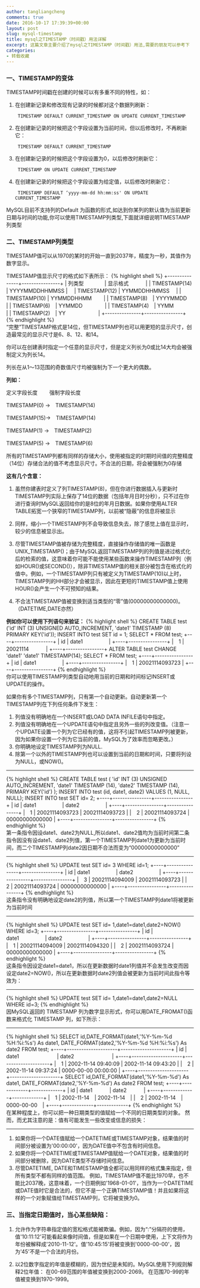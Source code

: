 ```yaml
---
author: tangliangcheng
comments: true
date: 2016-10-17 17:39:39+00:00
layout: post
slug: mysql-timestamp
title: mysql之TIMESTAMP（时间戳）用法详解
excerpt: 这篇文章主要介绍了mysql之TIMESTAMP（时间戳）用法,需要的朋友可以参考下
categories:
- 转载收藏
---
```


### 一、TIMESTAMP的变体
TIMESTAMP时间戳在创建的时候可以有多重不同的特性，如：

1. 在创建新记录和修改现有记录的时候都对这个数据列刷新：

		TIMESTAMP DEFAULT CURRENT_TIMESTAMP ON UPDATE CURRENT_TIMESTAMP
		
2. 在创建新记录的时候把这个字段设置为当前时间，但以后修改时，不再刷新它：

		TIMESTAMP DEFAULT CURRENT_TIMESTAMP

3. 在创建新记录的时候把这个字段设置为0，以后修改时刷新它：

		TIMESTAMP ON UPDATE CURRENT_TIMESTAMP

4. 在创建新记录的时候把这个字段设置为给定值，以后修改时刷新它：

		TIMESTAMP DEFAULT ‘yyyy-mm-dd hh:mm:ss' ON UPDATE CURRENT_TIMESTAMP
		
MySQL目前不支持列的Default 为函数的形式,如达到你某列的默认值为当前更新日期与时间的功能,你可以使用TIMESTAMP列类型,下面就详细说明TIMESTAMP列类型
 
### 二、TIMESTAMP列类型
TIMESTAMP值可以从1970的某时的开始一直到2037年，精度为一秒，其值作为数字显示。

TIMESTAMP值显示尺寸的格式如下表所示：
{% highlight shell %}
+---------------+----------------+
| 列类型　　　　| 显示格式　　　 |
| TIMESTAMP(14) | YYYYMMDDHHMMSS |　
| TIMESTAMP(12) | YYMMDDHHMMSS　 |
| TIMESTAMP(10) | YYMMDDHHMM　　 |
| TIMESTAMP(8)　| YYYYMMDD　　　 |
| TIMESTAMP(6)　| YYMMDD　　　　 |
| TIMESTAMP(4)　| YYMM　　　　　 |
| TIMESTAMP(2)　| YY　　　　　　 |
+---------------+----------------+
{% endhighlight %}	
“完整”TIMESTAMP格式是14位，但TIMESTAMP列也可以用更短的显示尺寸，创造最常见的显示尺寸是6、8、12、和14。

你可以在创建表时指定一个任意的显示尺寸，但是定义列长为0或比14大均会被强制定义为列长14。

列长在从1～13范围的奇数值尺寸均被强制为下一个更大的偶数。
 
**列如：**

定义字段长度　　 强制字段长度

TIMESTAMP(0) ->　TIMESTAMP(14)

TIMESTAMP(15)->　TIMESTAMP(14)

TIMESTAMP(1) ->　TIMESTAMP(2)

TIMESTAMP(5) ->　TIMESTAMP(6)

所有的TIMESTAMP列都有同样的存储大小，使用被指定的时期时间值的完整精度（14位）存储合法的值不考虑显示尺寸。不合法的日期，将会被强制为0存储

**这有几个含意：**

1. 虽然你建表时定义了列TIMESTAMP(8)，但在你进行数据插入与更新时TIMESTAMP列实际上保存了14位的数据（包括年月日时分秒），只不过在你进行查询时MySQL返回给你的是8位的年月日数据。如果你使用ALTER TABLE拓宽一个狭窄的TIMESTAMP列，以前被“隐蔽”的信息将被显示

2. 同样，缩小一个TIMESTAMP列不会导致信息失去，除了感觉上值在显示时，较少的信息被显示出。

3. 尽管TIMESTAMP值被存储为完整精度，直接操作存储值的唯一函数是UNIX_TIMESTAMP()；由于MySQL返回TIMESTAMP列的列值是进过格式化后的检索的值，这意味着你可能不能使用某些函数来操作TIMESTAMP列（例如HOUR()或SECOND()），除非TIMESTAMP值的相关部分被包含在格式化的值中。例如，一个TIMESTAMP列只有被定义为TIMESTAMP(10)以上时，TIMESTAMP列的HH部分才会被显示，因此在更短的TIMESTAMP值上使用HOUR()会产生一个不可预知的结果。

4. 不合法TIMESTAMP值被变换到适当类型的“零”值(00000000000000)。（DATETIME,DATE亦然）


**例如你可以使用下列语句来验证：**
{% highlight shell %}
CREATE TABLE test ('id' INT (3) UNSIGNED AUTO_INCREMENT, 'date1'
TIMESTAMP (8) PRIMARY KEY('id'));
INSERT INTO test SET id = 1;
SELECT * FROM test;
+----+----------------+
| id | date1　　　　　|
+----+----------------+
|　1 | 20021114　　　 |
+----+----------------+
ALTER TABLE test CHANGE 'date1' 'date1' TIMESTAMP(14);
SELECT * FROM test;
+----+----------------+
| id | date1　　　　　|
+----+----------------+
|　1 | 20021114093723 |
+----+----------------+
{% endhighlight %}	
你可以使用TIMESTAMP列类型自动地用当前的日期和时间标记INSERT或UPDATE的操作。

如果你有多个TIMESTAMP列，只有第一个自动更新。自动更新第一个TIMESTAMP列在下列任何条件下发生：

1. 列值没有明确地在一个INSERT或LOAD DATA INFILE语句中指定。
2. 列值没有明确地在一个UPDATE语句中指定且另外一些的列改变值。（注意一个UPDATE设置一个列为它已经有的值，这将不引起TIMESTAMP列被更新，因为如果你设置一个列为它当前的值，MySQL为了效率而忽略更改。）
3. 你明确地设定TIMESTAMP列为NULL.
4. 除第一个以外的TIMESTAMP列也可以设置到当前的日期和时间，只要将列设为NULL，或NOW()。

---
{% highlight shell %}
CREATE TABLE test ( 
'id' INT (3) UNSIGNED AUTO_INCREMENT,
'date1' TIMESTAMP (14),
'date2' TIMESTAMP (14),
PRIMARY KEY('id')
);
INSERT INTO test (id, date1, date2) VALUES (1, NULL, NULL);
INSERT INTO test SET id= 2;
+----+----------------+----------------+
| id | date1　　　　　| date2　　　　　|
+----+----------------+----------------+
|　1 | 20021114093723 | 20021114093723 |
|　2 | 20021114093724 | 00000000000000 |
+----+----------------+----------------+
{% endhighlight %}	
第一条指令因设date1、date2为NULL,所以date1、date2值均为当前时间第二条指令因没有设date1、date2列值，第一个TIMESTAMP列date1为更新为当前时间，而二个TIMESTAMP列date2因日期不合法而变为“00000000000000”

---
{% highlight shell %}
UPDATE test SET id= 3 WHERE id=1;
+----+----------------+----------------+
| id | date1　　　　　| date2　　　　　|
+----+----------------+----------------+
|　3 | 20021114094009 | 20021114093723 |
|　2 | 20021114093724 | 00000000000000 |
+----+----------------+----------------+
{% endhighlight %}	
这条指令没有明确地设定date2的列值，所以第一个TIMESTAMP列date1将被更新为当前时间

---
{% highlight shell %}
UPDATE test SET id= 1,date1=date1,date2=NOW() WHERE id=3; 
+----+----------------+----------------+
| id | date1　　　　　| date2　　　　　|
+----+----------------+----------------+
|　1 | 20021114094009 | 20021114094320 |
|　2 | 20021114093724 | 00000000000000 |
+----+----------------+----------------+
{% endhighlight %}	
这条指令因设定date1=date1，所以在更新数据时date1列值并不会发生改变而因设定date2=NOW()，所以在更新数据时date2列值会被更新为当前时间此指令等效为：

---
{% highlight shell %}
UPDATE test SET id= 1,date1=date1,date2=NULL WHERE id=3;
{% endhighlight %}	
因MySQL返回的 TIMESTAMP 列为数字显示形式，你可以用DATE_FROMAT()函数来格式化 TIMESTAMP 列，如下所示：

---
{% highlight shell %}
SELECT id,DATE_FORMAT(date1,'%Y-%m-%d %H:%i:%s') As date1,
DATE_FORMAT(date2,'%Y-%m-%d %H:%i:%s') As date2 FROM test;
+----+---------------------+---------------------+
| id | date1　　　　　　　 | date2　　　　　　　 |
+----+---------------------+---------------------+
|　1 | 2002-11-14 09:40:09 | 2002-11-14 09:43:20 |
|　2 | 2002-11-14 09:37:24 | 0000-00-00 00:00:00 |
+----+---------------------+---------------------+
SELECT id,DATE_FORMAT(date1,'%Y-%m-%d') As date1,
DATE_FORMAT(date2,'%Y-%m-%d') As date2 FROM test;
+----+-------------+-------------+
| id | date1　　　 | date2　　　 |
+----+-------------+-------------+
|　1 | 2002-11-14　| 2002-11-14　|
|　2 | 2002-11-14　| 0000-00-00　|
+----+-------------+-------------+
{% endhighlight %}	
在某种程度上，你可以把一种日期类型的值赋给一个不同的日期类型的对象。
然而，而尤其注意的是：值有可能发生一些改变或信息的损失：
 
---

1. 如果你将一个DATE值赋给一个DATETIME或TIMESTAMP对象，结果值的时间部分被设置为'00:00:00'，因为DATE值中不包含有时间信息。　　
2. 如果你将一个DATETIME或TIMESTAMP值赋给一个DATE对象，结果值的时间部分被删除，因为DATE类型不存储时间信息。
3. 尽管DATETIME, DATE和TIMESTAMP值全都可以用同样的格式集来指定，但所有类型不都有同样的值范围。
例如，TIMESTAMP值不能比1970早，也不能比2037晚，这意味着，一个日期例如'1968-01-01'，当作为一个DATETIME或DATE值时它是合法的，但它不是一个正确TIMESTAMP值！并且如果将这样的一个对象赋值给TIMESTAMP列，它将被变换为0。    
 
### 三、当指定日期值时，当心某些缺陷：
1. 允许作为字符串指定值的宽松格式能被欺骗。例如，因为“:”分隔符的使用，值'10:11:12'可能看起来像时间值，但是如果在一个日期中使用，上下文将作为年份被解释成'2010-11-12'。值'10:45:15'将被变换到'0000-00-00'，因为'45'不是一个合法的月份。
 
2. 以2位数字指定的年值是模糊的，因为世纪是未知的。MySQL使用下列规则解释2位年值：
在00-69范围的年值被变换到2000-2069。 在范围70-99的年值被变换到1970-1999。